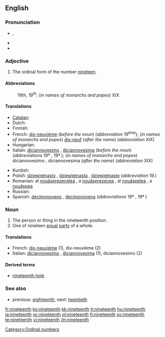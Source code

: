==English==

===Pronunciation===
* {{IPA|/ˌnaɪnˈtiːnθ/}}, {{SAMPA|/%naIn"ti:nT/}}
* {{rhymes|iːnθ}}
* {{hyphenation|nine|teenth}}

===Adjective===
{{en-adj|-}}

# The ordinal form of the number [[nineteen]].

====Abbreviations====
: 19th, 19<sup>th</sup>; (''in names of monarchs and popes'') XIX

====Translations====
{{trans-top|the ordinal form of the number nineteen}}
* [[Catalan]]: {{t|ca|dinovè|m}}
* Dutch: {{t-|nl|negentiende}}
* Finnish: {{t-|fi|yhdeksästoista}}
* French: [[dix-neuvième]] (''before the noun'') (''abbreviation'' 19<sup>ème</sup>); (''in names of monarchs and popes'') [[dix-neuf]] (''after the name'') (''abbreviation'' XIX)
* Hungarian: {{t+|hu|tizenkilencedik}}
* Italian: [[diciannovesimo]] {{m}}, [[diciannovesima]] {{f}} (''before the noun'') (''abbreviations'' 19º {{m}}, 19ª {{f}}); (''in names of monarchs and popes'') diciannovesimo {{m}}, diciannovesima {{f}} (''after the name'') (''abbreviation'' XIX)
{{trans-mid}}
* Kurdish: {{KUchar|[[نۆزده‌یه‌م]]}}
* Polish: [[dziewiętnasty]] {{m}}, [[dziewiętnasta]] {{f}}, [[dziewiętnaste]] {{n}} (''abbreviation'' 19.)
* Romanian: al [[nouăsprezecelea]] {{m}}, a [[nouăsprezecea]] {{f}}, al [[nouăşpelea]] {{italbrac|m, informal}}, a [[nouăşpea]] {{italbrac|f, informal}}
* Russian: {{t|ru|девятнадцатый|tr=d'ev'atnádcatyj|sc=Cyrl}}
* Spanish: [[decimonoveno]] {{m}}, [[decimonovena]] {{f}} (''abbreviations'' 19º {{m}}, 19ª {{f}})
{{trans-bottom}}

===Noun===
{{en-noun}}

# The person or thing in the nineteenth position.
# One of nineteen [[equal]] [[parts]] of a whole.

====Translations====

* French: [[dix-neuvième]] {{m|f}} (1), dix-neuvième {{m}} (2)
* Italian: [[diciannovesimo]] {{m}}, [[diciannovesima]] {{f}} (1), diciannovesimo {{m}} (2)

====Derived terms====
* [[nineteenth hole]]

===See also===
* previous: [[eighteenth]], next: [[twentieth]]

[[Category:Ordinal numbers]]

[[fr:nineteenth]]
[[ko:nineteenth]]
[[kk:nineteenth]]
[[lt:nineteenth]]
[[hu:nineteenth]]
[[ja:nineteenth]]
[[oc:nineteenth]]
[[pl:nineteenth]]
[[fi:nineteenth]]
[[sv:nineteenth]]
[[te:nineteenth]]
[[vi:nineteenth]]
[[zh:nineteenth]]